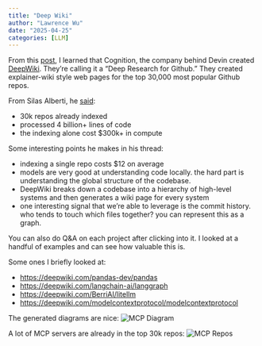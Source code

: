 ```yaml
---
title: "Deep Wiki"
author: "Lawrence Wu"
date: "2025-04-25"
categories: [LLM]
---
```


From this [post](https://x.com/cognition_labs/status/1915816544480989288?s=46&t=Ze-VKnGNxPI5bjU_St2Wbg), I learned that Cognition, the company behind Devin created [DeepWiki](https://deepwiki.com/). They're calling it a "Deep Research for Github." They created explainer-wiki style web pages for the top 30,000 most popular Github repos.

From  Silas Alberti, he [said](https://x.com/silasalberti/status/1915821553465626791):

- 30k repos already indexed
- processed 4 billion+ lines of code
- the indexing alone cost $300k+ in compute 

Some interesting points he makes in his thread:

- indexing a single repo costs $12 on average
- models are very good at understanding code locally. the hard part is understanding the global structure of the codebase. 
- DeepWiki breaks down a codebase into a hierarchy of high-level systems and then generates a wiki page for every system
- one interesting signal that we're able to leverage is the commit history. who tends to touch which files together? you can represent this as a graph.

You can also do Q&A on each project after clicking into it. I looked at a handful of examples and can see how valuable this is.

Some ones I briefly looked at:

- <https://deepwiki.com/pandas-dev/pandas>
- <https://deepwiki.com/langchain-ai/langgraph>
- <https://deepwiki.com/BerriAI/litellm>
- <https://deepwiki.com/modelcontextprotocol/modelcontextprotocol>

The generated diagrams are nice:
![MCP Diagram](./deepwiki_mcp_diagram.png)

A lot of MCP servers are already in the top 30k repos:
![MCP Repos](./deepwiki_mcp_repos.png)

 